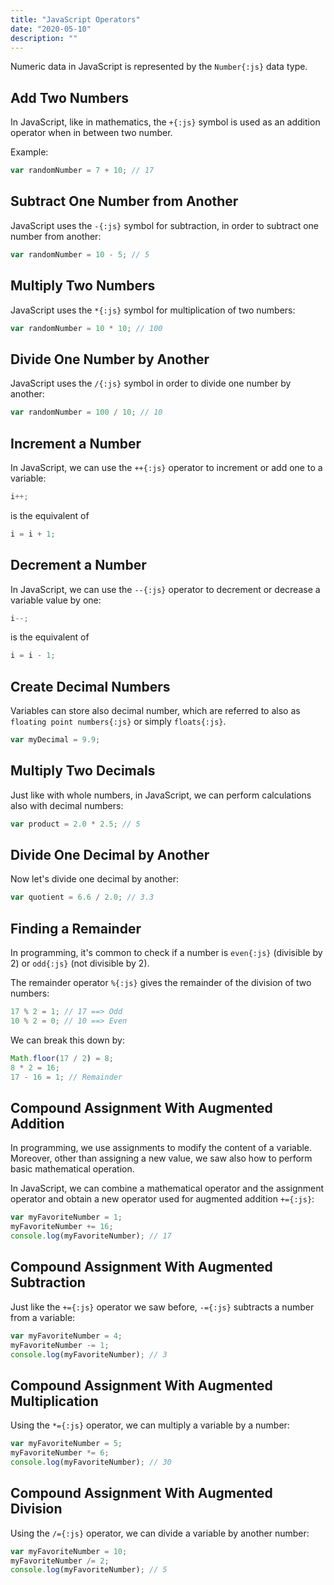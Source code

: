 ```yaml
---
title: "JavaScript Operators"
date: "2020-05-10"
description: ""
---
```


Numeric data in JavaScript is represented by the `Number{:js}` data type.

## Add Two Numbers

In JavaScript, like in mathematics, the `+{:js}` symbol is used as an addition operator when in between two number.

Example:

```js title="Console"
var randomNumber = 7 + 10; // 17
```

## Subtract One Number from Another

JavaScript uses the `-{:js}` symbol for subtraction, in order to subtract one number from another:

```js title="Console"
var randomNumber = 10 - 5; // 5
```

## Multiply Two Numbers

JavaScript uses the `*{:js}` symbol for multiplication of two numbers:

```js title="Console"
var randomNumber = 10 * 10; // 100
```

## Divide One Number by Another

JavaScript uses the `/{:js}` symbol in order to divide one number by another:

```js title="Console"
var randomNumber = 100 / 10; // 10
```

## Increment a Number

In JavaScript, we can use the `++{:js}` operator to increment or add one to a variable:

```js title="Console"
i++;
```

is the equivalent of

```js title="Console"
i = i + 1;
```

## Decrement a Number

In JavaScript, we can use the `--{:js}` operator to decrement or decrease a variable value by one:

```js title="Console"
i--;
```

is the equivalent of

```js title="Console"
i = i - 1;
```

## Create Decimal Numbers

Variables can store also decimal number, which are referred to also as `floating point numbers{:js}` or simply `floats{:js}`.

```js title="Console"
var myDecimal = 9.9;
```

## Multiply Two Decimals

Just like with whole numbers, in JavaScript, we can perform calculations also with decimal numbers:

```js title="Console"
var product = 2.0 * 2.5; // 5
```

## Divide One Decimal by Another

Now let's divide one decimal by another:

```js title="Console"
var quotient = 6.6 / 2.0; // 3.3
```

## Finding a Remainder

In programming, it's common to check if a number is `even{:js}` (divisible by 2) or `odd{:js}` (not divisible by 2).

The remainder operator `%{:js}` gives the remainder of the division of two numbers:

```js title="Console"
17 % 2 = 1; // 17 ==> Odd
10 % 2 = 0; // 10 ==> Even
```

We can break this down by:

```js title="Console"
Math.floor(17 / 2) = 8;
8 * 2 = 16;
17 - 16 = 1; // Remainder
```

## Compound Assignment With Augmented Addition

In programming, we use assignments to modify the content of a variable.
Moreover, other than assigning a new value, we saw also how to perform basic mathematical operation.

In JavaScript, we can combine a mathematical operator and the assignment operator and obtain a new operator used for augmented addition `+={:js}`:

```js title="Console"
var myFavoriteNumber = 1;
myFavoriteNumber += 16;
console.log(myFavoriteNumber); // 17
```

## Compound Assignment With Augmented Subtraction

Just like the `+={:js}` operator we saw before, `-={:js}` subtracts a number from a variable:

```js title="Console"
var myFavoriteNumber = 4;
myFavoriteNumber -= 1;
console.log(myFavoriteNumber); // 3
```

## Compound Assignment With Augmented Multiplication

Using the `*={:js}` operator, we can multiply a variable by a number:

```js title="Console"
var myFavoriteNumber = 5;
myFavoriteNumber *= 6;
console.log(myFavoriteNumber); // 30
```

## Compound Assignment With Augmented Division

Using the `/={:js}` operator, we can divide a variable by another number:

```js title="Console"
var myFavoriteNumber = 10;
myFavoriteNumber /= 2;
console.log(myFavoriteNumber); // 5
```
